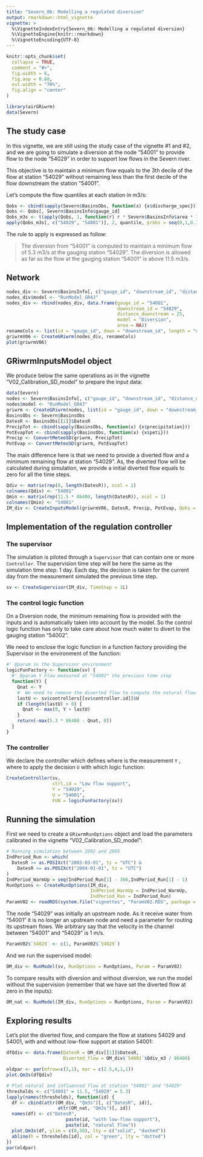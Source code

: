 ```yaml
---
title: "Severn_06: Modelling a regulated diversion"
output: rmarkdown::html_vignette
vignette: >
  %\VignetteIndexEntry{Severn_06: Modelling a regulated diversion}
  %\VignetteEngine{knitr::rmarkdown}
  %\VignetteEncoding{UTF-8}
---
```


```r
knitr::opts_chunk$set(
  collapse = TRUE,
  comment = "#>",
  fig.width = 6,
  fig.asp = 0.68,
  out.width = "70%",
  fig.align = "center"
)
```

```r
library(airGRiwrm)
data(Severn)
```

## The study case

In this vignette, we are still using the study case of the vignette #1 and #2, and 
we are going to simulate a diversion at the node "54001" to provide flow to the node 
"54029" in order to support low flows in the Severn river.

This objective is to maintain a minimum flow equals to the 3th decile of the flow 
at station "54029" without remaining less than the first decile of the flow downstream 
the station "54001".

Let's compute the flow quantiles at each station in m3/s:

```r
Qobs <- cbind(sapply(Severn$BasinsObs, function(x) {x$discharge_spec}))
Qobs <- Qobs[, Severn$BasinsInfo$gauge_id]
Qobs_m3s <- t(apply(Qobs, 1, function(r) r * Severn$BasinsInfo$area * 1E3 / 86400))
apply(Qobs_m3s[, c("54029", "54001")], 2, quantile, probs = seq(0,1,0.1), na.rm = TRUE)
```

The rule to apply is expressed as follow:

> The diversion from "54001" is computed to maintain a minimum flow of 5.3 m3/s at
the gauging station "54029". The diversion is allowed as far as the flow at the 
gauging station "54001" is above 11.5 m3/s.

## Network

```r

nodes_div <- Severn$BasinsInfo[, c("gauge_id", "downstream_id", "distance_downstream", "area")]
nodes_div$model <- "RunModel_GR4J"
nodes_div <- rbind(nodes_div, data.frame(gauge_id = "54001",
                                         downstream_id = "54029",
                                         distance_downstream = 25,
                                         model = "Diversion",
                                         area = NA))
renameCols <- list(id = "gauge_id", down = "downstream_id", length = "distance_downstream")
griwrmV06 <- CreateGRiwrm(nodes_div, renameCols)
plot(griwrmV06)
```

## GRiwrmInputsModel object

We produce below the same operations as in the vignette "V02_Calibration_SD_model" to prepare the input data:

```r
data(Severn)
nodes <- Severn$BasinsInfo[, c("gauge_id", "downstream_id", "distance_downstream", "area")]
nodes$model <- "RunModel_GR4J"
griwrm <- CreateGRiwrm(nodes, list(id = "gauge_id", down = "downstream_id", length = "distance_downstream"))
BasinsObs <- Severn$BasinsObs
DatesR <- BasinsObs[[1]]$DatesR
PrecipTot <- cbind(sapply(BasinsObs, function(x) {x$precipitation}))
PotEvapTot <- cbind(sapply(BasinsObs, function(x) {x$peti}))
Precip <- ConvertMeteoSD(griwrm, PrecipTot)
PotEvap <- ConvertMeteoSD(griwrm, PotEvapTot)
```

The main difference here is that we need to provide a diverted flow and a minimum
remaining flow at station "54029". As, the diverted flow will be calculated during 
simulation, we provide a initial diverted flow equals to zero for all the time steps.

```r
Qdiv <- matrix(rep(0, length(DatesR)), ncol = 1)
colnames(Qdiv) <- "54001"
Qmin <- matrix(rep(11.5 * 86400, length(DatesR)), ncol = 1)
colnames(Qmin) <- "54001"
IM_div <- CreateInputsModel(griwrmV06, DatesR, Precip, PotEvap, Qobs = Qdiv, Qmin = Qmin)
```

## Implementation of the regulation controller

### The supervisor

The simulation is piloted through a `Supervisor` that can contain one or more 
`Controller`. The supervision time step will be here the same as the simulation 
time step:  1 day. Each day, the decision is taken for the current day from the 
measurement simulated the previous time step.

```r
sv <- CreateSupervisor(IM_div, TimeStep = 1L)
```

### The control logic function

On a Diversion node, the minimum remaining flow is provided with the inputs and 
is automatically taken into account by the model. So the control logic function
has only to take care about how much water to divert to the gauging station 
"54002".

We need to enclose the logic function in a function factory providing the 
Supervisor in the environment of the function:

```r
#' @param sv the Supervisor environment
logicFunFactory <- function(sv) {
  #' @param Y Flow measured at "54002" the previous time step
  function(Y) {
    Qnat <- Y
    #  We need to remove the diverted flow to compute the natural flow at "54002"
    lastU <- sv$controllers[[sv$controller.id]]$U
    if (length(lastU) > 0) {
      Qnat <- max(0, Y + lastU)
    }
    return(-max(5.3 * 86400 - Qnat, 0))
  }
}
```

### The controller

We declare the controller which defines where is the measurement `Y` , where to 
apply the decision `U` with which logic function:

```r
CreateController(sv,
                 ctrl.id = "Low flow support",
                 Y = "54029",
                 U = "54001",
                 FUN = logicFunFactory(sv))
```


## Running the simulation

First we need to create a `GRiwrmRunOptions` object and load the parameters calibrated in the vignette "V02_Calibration_SD_model":

```r
# Running simulation between 2002 and 2005
IndPeriod_Run <- which(
  DatesR >= as.POSIXct("2003-03-01", tz = "UTC") & 
    DatesR <= as.POSIXct("2004-01-01", tz = "UTC")
)
IndPeriod_WarmUp = seq(IndPeriod_Run[1] - 366,IndPeriod_Run[1] - 1)
RunOptions <- CreateRunOptions(IM_div,
                               IndPeriod_WarmUp = IndPeriod_WarmUp,
                               IndPeriod_Run = IndPeriod_Run)
ParamV02 <- readRDS(system.file("vignettes", "ParamV02.RDS", package = "airGRiwrm"))
```

The node "54029" was initially an upstream node. As it receive water from "54001"
it is no longer an upstream node and need a parameter for routing its upstream 
flows. We arbitrary say that the velocity in the channel between "54001" and 
"54029" is 1 m/s.

```r
ParamV02$`54029` <- c(1, ParamV02$`54029`)
```

And we run the supervised model:

```r
OM_div <- RunModel(sv, RunOptions = RunOptions, Param = ParamV02)
```

To compare results with diversion and without diversion, we run the model without
the supervision (remember that we have set the diverted flow at zero in the inputs):

```r
OM_nat <- RunModel(IM_div, RunOptions = RunOptions, Param = ParamV02)
```


## Exploring results

Let's plot the diverted flow, and compare the flow at stations 54029 and 54001, 
with and without low-flow support at station 54001:

```r
dfQdiv <- data.frame(DatesR = OM_div[[1]]$DatesR,
                     Diverted_flow = OM_div$`54001`$Qdiv_m3 / 86400)

oldpar <- par(mfrow=c(3,1), mar = c(2.5,4,1,1))
plot.Qm3s(dfQdiv)

# Plot natural and influenced flow at station "54001" and "54029"
thresholds <- c("54001" = 11.5, "54029" = 5.3)
lapply(names(thresholds), function(id) {
  df <- cbind(attr(OM_div, "Qm3s")[, c("DatesR", id)],
                   attr(OM_nat, "Qm3s")[, id])
  names(df) <- c("DatesR", 
                      paste(id, "with low-flow support"), 
                      paste(id, "natural flow"))
  plot.Qm3s(df, ylim = c(0,50), lty = c("solid", "dashed"))
  abline(h = thresholds[id], col = "green", lty = "dotted")
})
par(oldpar)
```

